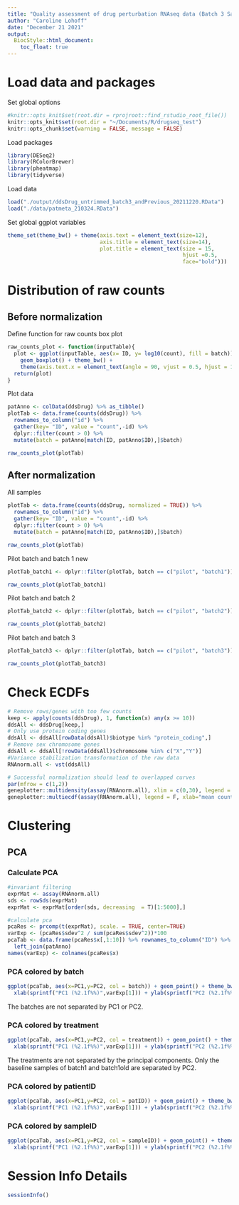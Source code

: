 ```yaml
---
title: "Quality assessment of drug perturbation RNAseq data (Batch 3 Salmon untrimmed)"
author: "Caroline Lohoff"
date: "December 21 2021"
output:
  BiocStyle::html_document:
    toc_float: true
---
```


# Load data and packages

Set global options
```r
#knitr::opts_knit$set(root.dir = rprojroot::find_rstudio_root_file())
knitr::opts_knit$set(root.dir = "~/Documents/R/drugseq_test")
knitr::opts_chunk$set(warning = FALSE, message = FALSE)
```

Load packages
```r
library(DESeq2)
library(RColorBrewer)
library(pheatmap)
library(tidyverse)
```

Load data
```r
load("./output/ddsDrug_untrimmed_batch3_andPrevious_20211220.RData")
load("./data/patmeta_210324.RData")
```

Set global ggplot variables
```r
theme_set(theme_bw() + theme(axis.text = element_text(size=12), 
                             axis.title = element_text(size=14),
                             plot.title = element_text(size = 15,
                                                       hjust =0.5,
                                                       face="bold")))
```

# Distribution of raw counts

## Before normalization

Define function for raw counts box plot
```r
raw_counts_plot <- function(inputTable){
  plot <- ggplot(inputTable, aes(x= ID, y= log10(count), fill = batch)) +
    geom_boxplot() + theme_bw() + 
    theme(axis.text.x = element_text(angle = 90, vjust = 0.5, hjust = 1))
  return(plot)
}
```

Plot data
```r
patAnno <- colData(ddsDrug) %>% as_tibble()
plotTab <- data.frame(counts(ddsDrug)) %>% 
  rownames_to_column("id") %>%
  gather(key= "ID", value = "count",-id) %>%
  dplyr::filter(count > 0) %>%
  mutate(batch = patAnno[match(ID, patAnno$ID),]$batch)

raw_counts_plot(plotTab)
```

## After normalization

All samples
```r
plotTab <- data.frame(counts(ddsDrug, normalized = TRUE)) %>% 
  rownames_to_column("id") %>%
  gather(key= "ID", value = "count",-id) %>%
  dplyr::filter(count > 0) %>%
  mutate(batch = patAnno[match(ID, patAnno$ID),]$batch)

raw_counts_plot(plotTab)
```

Pilot batch and batch 1 new
```r
plotTab_batch1 <- dplyr::filter(plotTab, batch == c("pilot", "batch1"))

raw_counts_plot(plotTab_batch1)
```

Pilot batch and batch 2
```r
plotTab_batch2 <- dplyr::filter(plotTab, batch == c("pilot", "batch2"))

raw_counts_plot(plotTab_batch2)
```

Pilot batch and batch 3
```r
plotTab_batch3 <- dplyr::filter(plotTab, batch == c("pilot", "batch3"))

raw_counts_plot(plotTab_batch3)
```

# Check ECDFs

```r
# Remove rows/genes with too few counts
keep <- apply(counts(ddsDrug), 1, function(x) any(x >= 10))
ddsAll <- ddsDrug[keep,]
# Only use protein coding genes
ddsAll <- ddsAll[rowData(ddsAll)$biotype %in% "protein_coding",]
# Remove sex chromosome genes
ddsAll <- ddsAll[!rowData(ddsAll)$chromosome %in% c("X","Y")]
#Variance stabilization transformation of the raw data
RNAnorm.all <- vst(ddsAll)
```

```r
# Successful normalization should lead to overlapped curves
par(mfrow = c(1,2))
geneplotter::multidensity(assay(RNAnorm.all), xlim = c(0,30), legend = F, xlab = "mean counts")
geneplotter::multiecdf(assay(RNAnorm.all), legend = F, xlab="mean counts")
```


# Clustering

## PCA

### Calculate PCA
```r
#invariant filtering
exprMat <- assay(RNAnorm.all)
sds <- rowSds(exprMat)
exprMat <- exprMat[order(sds, decreasing  = T)[1:5000],]

#calculate pca 
pcaRes <- prcomp(t(exprMat), scale. = TRUE, center=TRUE)
varExp <- (pcaRes$sdev^2 / sum(pcaRes$sdev^2))*100
pcaTab <- data.frame(pcaRes$x[,1:10]) %>% rownames_to_column("ID") %>%
  left_join(patAnno)
names(varExp) <- colnames(pcaRes$x)
```

### PCA colored by batch
```r
ggplot(pcaTab, aes(x=PC1,y=PC2, col = batch)) + geom_point() + theme_bw() + 
  xlab(sprintf("PC1 (%2.1f%%)",varExp[1])) + ylab(sprintf("PC2 (%2.1f%%)",varExp[2])) 
```
The batches are not separated by PC1 or PC2.


### PCA colored by treatment
```r
ggplot(pcaTab, aes(x=PC1,y=PC2, col = treatment)) + geom_point() + theme_bw() + 
  xlab(sprintf("PC1 (%2.1f%%)",varExp[1])) + ylab(sprintf("PC2 (%2.1f%%)",varExp[2])) 
```
The treatments are not separated by the principal components. Only the baseline samples of batch1 and batch1old are separated by PC2. 

### PCA colored by patientID
```r
ggplot(pcaTab, aes(x=PC1,y=PC2, col = patID)) + geom_point() + theme_bw() + 
  xlab(sprintf("PC1 (%2.1f%%)",varExp[1])) + ylab(sprintf("PC2 (%2.1f%%)",varExp[2]))
```

### PCA colored by sampleID
```r
ggplot(pcaTab, aes(x=PC1,y=PC2, col = sampleID)) + geom_point() + theme_bw() + 
  xlab(sprintf("PC1 (%2.1f%%)",varExp[1])) + ylab(sprintf("PC2 (%2.1f%%)",varExp[2])) 
```

# Session Info Details
```r
sessionInfo()
```

